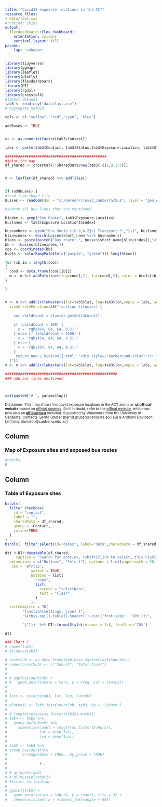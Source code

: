 ```yaml
---
title: "Covid19 exposure locations in the ACT"
resource_files:
- data/last.csv
#runtime: shiny
output:
  flexdashboard::flex_dashboard:
    orientation: columns
    vertical_layout: fill
params:
    lup: "unknown"
---
```


<style>
.crosstalk-input-checkboxgroup{
  color: blue;
  font-size: 12px;
}
</style>

```r
library(tidyverse)
library(ggmap)
library(leaflet)
library(plotly)
library(flexdashboard)
library(DT)
library(rgdal)
library(crosstalk)
#latest dataset
tab3 <- read.csv("data/last.csv")
# Aggregate method

cols <- c( "yellow", "red","cyan", "blue")

addBuses <- TRUE


cc <- as.numeric(factor(tab3$Contact))

labs <- paste(tab3$Contact, tab3$Status,tab3$Exposure.Location, tab3$Street, tab3$Suburb, tab3$Date,tab3$Arrival.Time, tab3$Departure.Time, tab3$doubles, sep="<br/>") 

###############################################
##plot the map
df_shared <- crosstalk::SharedData$new(tab3[,c(1,8,2:7)])


m <- leaflet(df_shared) %>% addTiles()


if (addBuses) {
#read from shape file
busses <- readOGR(dsn = "c:/bernd/r/covid_canberra/bus", layer = "geo_export_69c76e06-1d3f-4619-be3b-b4e5789be8ca", verbose = FALSE )

#search all bus lines that are mentioned

bindex <- grep("Bus Route", tab3$Exposure.Location)
buslanes <- tab3$Exposure.Location[bindex]

busnumbers <- gsub("Bus Route ([0-9,A-Z]+) Transport.*","\\1", buslanes)
blineindex <- which(busses$short_name %in% busnumbers)
blabs <- paste(paste0("Bus route: ", busses$short_name[blineindex]),"<strong> For bus stops and ","exposure times, please"," search the table." , sep="<br/>")
bb <- (busses[blineindex,])
coo <- coordinates(bb)
bcols <- colorRampPalette(c("purple", "green"))( length(coo))

for (ib in 1:length(coo))
{
  cood <- data.frame(coo[[ib]])
  m <- m %>% addPolylines(lng=cood[,1], lat=cood[,2], color = bcols[ib], weight   = 3, opacity = 0.4, popup  = blabs[ib])
}

}


m <- m %>% addCircleMarkers(lat=tab3$lat, lng=tab3$lon,popup = labs, weight=0.5, color = cols[cc], radius = 5 , fillOpacity = 0.8, clusterOptions =markerClusterOptions(spiderfyDistanceMultiplier=1.5,
  iconCreateFunction=JS("function (cluster) {    
 
    var childCount = cluster.getChildCount();  
 
    if (childCount < 100) {  
      c = 'rgba(64, 64, 64, 0.5);'
    } else if (childCount < 1000) {  
      c = 'rgba(64, 64, 64, 0.5);'  
    } else { 
      c = 'rgba(64, 64, 64, 0.5);'  
    }    
     return new L.DivIcon({ html: '<div style=\"background-color:'+c+'\"><span>' + childCount + '</span></div>', className: 'marker-cluster', iconSize: new L.Point(40, 40) });
  }"))                                                                                                                           ) 
m <- m %>% addCircleMarkers(lat=tab3$lat, lng=tab3$lon,popup = labs, weight=0.5, color = cols[cc], radius = 5 , fillOpacity = 0.8) %>% addLegend("bottomright", labels = levels(factor(tab3$Contact)), colors = cols, opacity = 1)

####################################################
### add bus lines mentioned




```

```r

cat(paste0("# ", params$lup))

```

<sup>Disclaimer: This map shows the covid exposure locations in the ACT and is an **unofficial website** based on [official sources](https://www.covid19.act.gov.au/act-status-and-response/act-covid-19-exposure-locations). So if in doubt, refer to the [offical website](https://www.covid19.act.gov.au/act-status-and-response/act-covid-19-exposure-locations), which has now also an [**official map**](https://www.covid19.act.gov.au/act-status-and-response/act-covid-19-exposure-locations/map#Map-of-ACT-exposure-locations) included. Supported by Volunteers from the University of Canberra. Contacts: Bernd Gruber [bernd.gruber@canberra.edu.au] & Anthony Davidson [anthony.davidson@canberra.edu.au]</sup>

Column {data-width=450}
-----------------------------------------------------------------------

### Map of Exposure sites and exposed bus routes

```r

#checks 
m


```

Column {data-width=350}
-----------------------------------------------------------------------

### Table of Exposure sites

```r
bscols(
  filter_checkbox(
    id = "contact",
    label = "",
    sharedData = df_shared,
    group = ~Contact,
    inline=TRUE
  )
)
bscols(  filter_select(id="dates", label="Date",sharedData = df_shared, group=~Date))

dtt <-DT::datatable(df_shared,
     caption = 'Search for entries, (shift)click to select, this highlights the locations in the map.',selection = "multiple", rownames = FALSE, 
  extensions = c("Buttons", "Select"), options = list(pageLength = 50, autoHideNavigation=TRUE, 
   dom = 'Bfrtip',
            select = TRUE, 
            buttons = list(
              "copy",
              list(
                extend = "selectNone",
                text = "Clear"
              )
            ),                                   
  initComplete = JS(
        "function(settings, json) {",
        "$(this.api().table().header()).css({'font-size': '50%'});",

        "}")))  %>% DT::formatStyle(columns = 1:8, fontSize='70%') 

dtt

```



```r

### Chart C
# names(tab3)
# glimpse(tab3)

# countSub <- as.data.frame(table(as.factor(tab3$Suburb)))
# names(countSub) <- c("Suburb", "Total Count")
# 
# 
# # ggplot(countSub) + 
# #   geom_point(aes(x = Var1, y = Freq, col = Status))
# 
# 
# locs <- select(tab3, lat, lon, Suburb)
# 
# plotdat1 <- left_join(countSub, tab3, by = "Suburb")
# 
# # length(unique(as.factor(tab3$Suburb)))
# tab4 <- tab3 %>%
#   group_by(Suburb) %>%
#     summarise(count = length(as.factor(Suburb)),
#               lat = mean(lat),
#               lon = mean(lon)) 
# 
# tab5 <- tab4 %>%
# group_by(count)%>%
#       arrange(desc = TRUE, .by_group = TRUE)
#               
#               # ,
# 
# # glimpse(tab4)
# # glimpse(plotdat1)
# #filter on location
# 
# ggplot(tab5) + 
#   geom_point(aes(x = Suburb, y = count), size = 3) + 
#   theme(axis.text.x = element_text(angle = 90))
```



